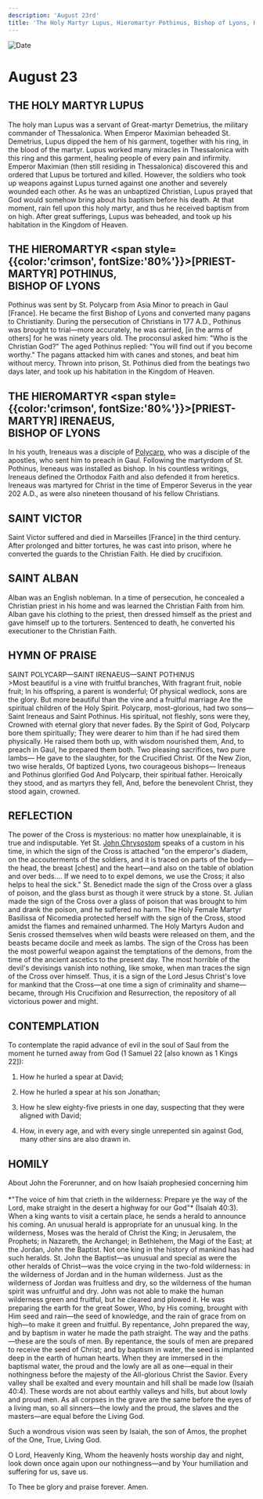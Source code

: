 ```yaml
---
description: 'August 23rd'
title: 'The Holy Martyr Lupus, Hieromartyr Pothinus, Bishop of Lyons, Hieromartyr Irenaeus, Bishop of Lyons, St. Victor'
---
```


<CustomPaginator />
<RunningHead />

<Image src="/title-imprint.png" height={68} width={50} alt="Date" className="title-imprint"/>

# <div id="date">August <Image className="four-dot" src="/four-dot.png" height={15} width={15} alt="" />23</div>

## THE HOLY MARTYR LUPUS

The holy man Lupus was a servant of Great-martyr Demetrius, the military commander of Thessalonica. When Emperor Maximian beheaded St. Demetrius, Lupus dipped the hem of his garment, together with his ring, in the blood of the martyr. Lupus worked many miracles in Thessalonica with this ring and this garment, healing people of every pain and infirmity. Emperor Maximian (then still residing in Thessalonica) discovered this and ordered that Lupus be tortured and killed. However, the soldiers who took up weapons against Lupus turned against one another and severely wounded each other. As he was an unbaptized Christian, Lupus prayed that God would somehow bring about his baptism before his death. At that moment, rain fell upon this holy martyr, and thus he received baptism from on high. After great sufferings, Lupus was beheaded, and took up his habitation in the Kingdom of Heaven.

## THE HIEROMARTYR <span style={{color:'crimson', fontSize:'80%'}}>[PRIEST-MARTYR]</span> POTHINUS,<br />BISHOP OF LYONS

Pothinus was sent by St. Polycarp from Asia Minor to preach in Gaul [France]. He became the first Bishop of Lyons and converted many pagans to Christianity. During the persecution of Christians in 177 A.D., Pothinus was brought to trial—more accurately, he was carried, [in the arms of others] for he was ninety years old. The proconsul asked him: "Who is the Christian God?" The aged Pothinus replied: "You will find out if you become worthy." The pagans attacked him with canes and stones, and beat him without mercy. Thrown into prison, St. Pothinus died from the beatings two days later, and took up his habitation in the Kingdom of Heaven.

## THE HIEROMARTYR <span style={{color:'crimson', fontSize:'80%'}}>[PRIEST-MARTYR]</span> IRENAEUS,<br />BISHOP OF LYONS

In his youth, Ireneaus was a disciple of [Polycarp](/february/23rd#the-holy-hieromartyr-priest-martyr-polycarp-bishop-of-smyrna), who was a disciple of the apostles, who sent him to preach in Gaul. Following the martyrdom of St. Pothinus, Ireneaus was installed as bishop. In his countless writings, Ireneaus defined the Orthodox Faith and also defended it from heretics. Ireneaus was martyred for Christ in the time of Emperor Severus in the year 202 A.D., as were also nineteen thousand of his fellow Christians.

## SAINT VICTOR

Saint Victor suffered and died in Marseilles [France] in the third century. After prolonged and bitter tortures, he was cast into prison, where he converted the guards to the Christian Faith. He died by crucifixion.

## SAINT ALBAN

Alban was an English nobleman. In a time of persecution, he concealed a Christian priest in his home and was learned the Christian Faith from him. Alban gave his clothing to the priest, then dressed himself as the priest and gave himself up to the torturers. Sentenced to death, he converted his executioner to the Christian Faith.


## HYMN OF PRAISE
<div style={{textAlign:'center', color:'crimson', fontWeight:'bold'}}>
SAINT POLYCARP—SAINT IRENAEUS—SAINT POTHINUS
</div>
>Most beautiful is a vine with fruitful branches,  
With fragrant fruit, noble fruit;  
In his offspring, a parent is wonderful;  
Of physical wedlock, sons are the glory.  
But more beautiful than the vine and a fruitful marriage  
Are the spiritual children of the Holy Spirit.  
Polycarp, most-glorious, had two sons—  
Saint Ireneaus and Saint Pothinus.  
His spiritual, not fleshly, sons were they,  
Crowned with eternal glory that never fades.  
By the Spirit of God, Polycarp bore them spiritually;  
They were dearer to him than if he had sired them physically.  
He raised them both up, with wisdom nourished them,  
And, to preach in Gaul, he prepared them both.  
Two pleasing sacrifices, two pure lambs—  
He gave to the slaughter, for the Crucified Christ.  
Of the New Zion, two wise heralds,  
Of baptized Lyons, two courageous bishops—  
Ireneaus and Pothinus glorified God  
And Polycarp, their spiritual father.  
Heroically they stood, and as martyrs they fell,  
And, before the benevolent Christ, they stood again, crowned.  


## REFLECTION

The power of the Cross is mysterious: no matter how unexplainable, it is true and indisputable. Yet St. [John Chrysostom](/november/13th) speaks of a custom in his time, in which the sign of the Cross is attached "on the emperor's diadem, on the accouterments of the soldiers, and it is traced on parts of the body—the head, the breast [chest] and the heart—and also on the table of oblation and over beds.... If we need to to expel demons, we use the Cross; it also helps to heal the sick." St. Benedict made the sign of the Cross over a glass of poison, and the glass burst as though it were struck by a stone. St. Julian made the sign of the Cross over a glass of poison that was brought to him and drank the poison, and he suffered no harm. The Holy Female Martyr Basilissa of Nicomedia protected herself with the sign of the Cross, stood amidst the flames and remained unharmed. The Holy Martyrs Audon and Senis crossed themselves when wild beasts were released on them, and the beasts became docile and meek as lambs. The sign of the Cross has been the most powerful weapon against the temptations of the demons, from the time of the ancient ascetics to the present day. The most horrible of the devil's devisings vanish into nothing, like smoke, when man traces the sign of the Cross over himself. Thus, it is a sign of the Lord Jesus Christ's love for mankind that the Cross—at one time a sign of criminality and shame—became, through His Crucifixion and Resurrection, the repository of all victorious power and might.


## CONTEMPLATION

To contemplate the rapid advance of evil in the soul of Saul from the moment he turned away from God (1 Samuel 22 [also known as 1 Kings 22]):

1. How he hurled a spear at David;

2. How he hurled a spear at his son Jonathan;

3. How he slew eighty-five priests in one day, suspecting that they were aligned with David;

4. How, in every age, and with every single unrepented sin against God, many other sins are also drawn in.


## HOMILY
<div style={{textAlign:'center', color:'crimson', fontWeight:'bold'}}>
About John the Forerunner, and on how Isaiah prophesied concerning him
</div>
<br />
<div style={{textAlign:'right'}}>
*"The voice of him that crieth in the wilderness: Prepare ye the way of the Lord, make straight in the desert a highway for our God"* (Isaiah 40:3).
</div>
When a king wants to visit a certain place, he sends a herald to announce his coming. An unusual herald is appropriate for an unusual king. In the wilderness, Moses was the herald of Christ the King; in Jerusalem, the Prophets; in Nazareth, the Archangel; in Bethlehem, the Magi of the East; at the Jordan, John the Baptist. Not one king in the history of mankind has had such heralds. St. John the Baptist—as unusual and special as were the other heralds of Christ—was the voice crying in the two-fold wilderness: in the wilderness of Jordan and in the human wilderness. Just as the wilderness of Jordan was fruitless and dry, so the wilderness of the human spirit was unfruitful and dry. John was not able to make the human wilderness green and fruitful, but he cleared and plowed it. He was preparing the earth for the great Sower, Who, by His coming, brought with Him seed and rain—the seed of knowledge, and the rain of grace from on high—to make it green and fruitful. By repentance, John prepared the way, and by baptism in water he made the path straight. The way and the paths—these are the souls of men. By repentance, the souls of men are prepared to receive the seed of Christ; and by baptism in water, the seed is implanted deep in the earth of human hearts. When they are immersed in the baptismal water, the proud and the lowly are all as one—equal in their nothingness before the majesty of the All-glorious Christ the Savior. Every valley shall be exalted and every mountain and hill shall be made low (Isaiah 40:4). These words are not about earthly valleys and hills, but about lowly and proud men. As all corpses in the grave are the same before the eyes of a living man, so all sinners—the lowly and the proud, the slaves and the masters—are equal before the Living God.

Such a wondrous vision was seen by Isaiah, the son of Amos, the prophet of the One, True, Living God.

O Lord, Heavenly King, Whom the heavenly hosts worship day and night, look down once again upon our nothingness—and by Your humiliation and suffering for us, save us.

To Thee be glory and praise forever. Amen.
